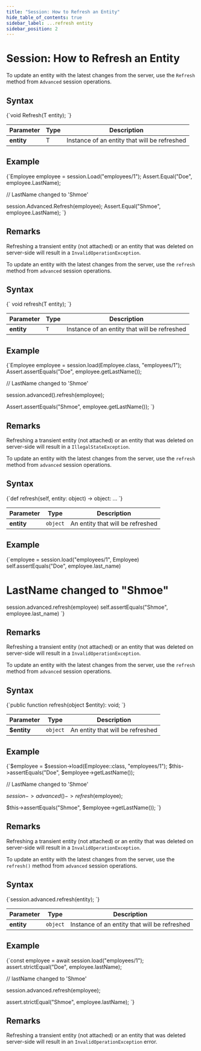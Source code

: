 ---
title: "Session: How to Refresh an Entity"
hide_table_of_contents: true
sidebar_label: ...refresh entity
sidebar_position: 2
---




# Session: How to Refresh an Entity
<LanguageSwitcher supportedLanguages={supportedLanguages} />
<LanguageContent language="csharp">


To update an entity with the latest changes from the server, use the `Refresh` method 
from `Advanced` session operations.

## Syntax

<TabItem value="refresh_1" label="refresh_1">
<CodeBlock language="csharp">
{`void Refresh<T>(T entity);
`}
</CodeBlock>
</TabItem>

| Parameter | Type | Description |
| --------- | ---- | ----------- |
| **entity** | T | Instance of an entity that will be refreshed |

## Example

<TabItem value="refresh_2" label="refresh_2">
<CodeBlock language="csharp">
{`Employee employee = session.Load<Employee>("employees/1");
Assert.Equal("Doe", employee.LastName);

// LastName changed to 'Shmoe'

session.Advanced.Refresh(employee);
Assert.Equal("Shmoe", employee.LastName);
`}
</CodeBlock>
</TabItem>

## Remarks

Refreshing a transient entity (not attached) or an entity that was deleted on server-side will result in a `InvalidOperationException`.


</LanguageContent>
<LanguageContent language="java">


To update an entity with the latest changes from the server, use the `refresh` method 
from `advanced` session operations.

## Syntax

<TabItem value="refresh_1" label="refresh_1">
<CodeBlock language="java">
{`<T> void refresh(T entity);
`}
</CodeBlock>
</TabItem>

| Parameter | Type | Description |
| --------- | ---- | ----------- |
| **entity** | `T` | Instance of an entity that will be refreshed |

## Example

<TabItem value="refresh_2" label="refresh_2">
<CodeBlock language="java">
{`Employee employee = session.load(Employee.class, "employees/1");
Assert.assertEquals("Doe", employee.getLastName());

// LastName changed to 'Shmoe'

session.advanced().refresh(employee);

Assert.assertEquals("Shmoe", employee.getLastName());
`}
</CodeBlock>
</TabItem>

## Remarks

Refreshing a transient entity (not attached) or an entity that was deleted on server-side will result in a `IllegalStateException`.


</LanguageContent>
<LanguageContent language="python">


To update an entity with the latest changes from the server, use the `refresh` method from `advanced` session operations.

## Syntax

<TabItem value="refresh_1" label="refresh_1">
<CodeBlock language="python">
{`def refresh(self, entity: object) -> object: ...
`}
</CodeBlock>
</TabItem>

| Parameter | Type | Description |
| --------- | ---- | ----------- |
| **entity** | `object` | An entity that will be refreshed |

## Example

<TabItem value="refresh_2" label="refresh_2">
<CodeBlock language="python">
{`employee = session.load("employees/1", Employee)
self.assertEquals("Doe", employee.last_name)

# LastName changed to "Shmoe"

session.advanced.refresh(employee)
self.assertEquals("Shmoe", employee.last_name)
`}
</CodeBlock>
</TabItem>

## Remarks

Refreshing a transient entity (not attached) or an entity that was deleted on server-side will result in a `InvalidOperationException`.


</LanguageContent>
<LanguageContent language="php">


To update an entity with the latest changes from the server, use the `refresh` method from `advanced` session operations.

## Syntax

<TabItem value="refresh_1" label="refresh_1">
<CodeBlock language="php">
{`public function refresh(object $entity): void;
`}
</CodeBlock>
</TabItem>

| Parameter | Type | Description |
| --------- | ---- | ----------- |
| **$entity** | `object` | An entity that will be refreshed |

## Example

<TabItem value="refresh_2" label="refresh_2">
<CodeBlock language="php">
{`$employee = $session->load(Employee::class, "employees/1");
$this->assertEquals("Doe", $employee->getLastName());

// LastName changed to 'Shmoe'

$session->advanced()->refresh($employee);

$this->assertEquals("Shmoe", $employee->getLastName());
`}
</CodeBlock>
</TabItem>

## Remarks

Refreshing a transient entity (not attached) or an entity that was deleted on server-side will result in a `InvalidOperationException`.


</LanguageContent>
<LanguageContent language="nodejs">


To update an entity with the latest changes from the server, use the `refresh()` method 
from `advanced` session operations.

## Syntax

<TabItem value="refresh_1" label="refresh_1">
<CodeBlock language="js">
{`session.advanced.refresh(entity);
`}
</CodeBlock>
</TabItem>

| Parameter | Type | Description |
| --------- | ---- | ----------- |
| **entity** | `object` | Instance of an entity that will be refreshed |

## Example

<TabItem value="refresh_2" label="refresh_2">
<CodeBlock language="js">
{`const employee = await session.load("employees/1");
assert.strictEqual("Doe", employee.lastName);

// lastName changed to 'Shmoe'

session.advanced.refresh(employee);

assert.strictEqual("Shmoe", employee.lastName);
`}
</CodeBlock>
</TabItem>

## Remarks

Refreshing a transient entity (not attached) or an entity that was deleted server-side will result in an `InvalidOperationException` error.


</LanguageContent>

<!---
### Session
- [What is a Session and How Does it Work](../../../client-api/session/what-is-a-session-and-how-does-it-work)
- [Clear a Session](../../../client-api/session/how-to/clear-a-session)
- [Evict Entity From a Session](../../../client-api/session/how-to/evict-entity-from-a-session)
- [How to Check if Entity has Changed](../../../client-api/session/how-to/check-if-entity-has-changed)


-->